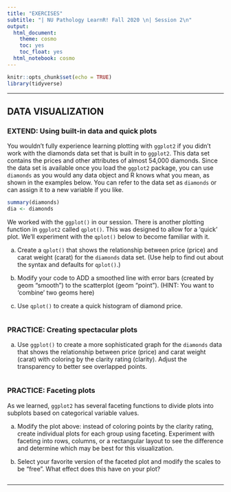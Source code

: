 ```yaml
---
title: "EXERCISES"
subtitle: "| NU Pathology LearnR! Fall 2020 \n| Session 2\n"
output:
  html_document:
    theme: cosmo
    toc: yes
    toc_float: yes
  html_notebook: cosmo
---
```


```r
knitr::opts_chunk$set(echo = TRUE)
library(tidyverse)

```

---

## DATA VISUALIZATION

### EXTEND: Using built-in data and quick plots
You wouldn't fully experience learning plotting with `ggplot2` if you didn't work with the diamonds data set that is built in to `ggplot2`. This data set contains the prices and other attributes of almost 54,000 diamonds. Since the data set is available once you load the `ggplot2` package, you can use `diamonds` as you would any data object and R knows what you mean, as shown in the examples below. You can refer to the data set as `diamonds` or can assign it to a new variable if you like.

```r
summary(diamonds)
dia <- diamonds
```

We worked with the `ggplot()` in our session. There is another plotting function in `ggplot2` called `qplot()`. This was designed to allow for a 'quick' plot. We'll experiment with the `qplot()` below to become familiar with it.  

(a) Create a `qplot()` that shows the relationship between price (price) and carat weight (carat) for the `diamonds` data set. (Use help to find out about the syntax and defaults for `qplot()`.)   

(b) Modify your code to ADD a smoothed line with error bars (created by geom "smooth") to the scatterplot (geom "point"). (HINT: You want to 'combine' two geoms here)

(c) Use `qplot()` to create a quick histogram of diamond price.

  
```r


```

### PRACTICE: Creating spectacular plots

(a) Use `ggplot()` to create a more sophisticated graph for the `diamonds` data that shows the relationship between price (price) and carat weight (carat) with coloring by the clarity rating (clarity). Adjust the transparency to better see overlapped points.  

 
```r


```


### PRACTICE: Faceting plots
As we learned, `ggplot2` has several faceting functions to divide plots into subplots based on categorical variable values.  

(a) Modify the plot above: instead of coloring points by the clarity rating, create individual plots for each group using faceting. Experiment with faceting into rows, columns, or a rectangular layout to see the difference and determine which may be best for this visualization.  

(b) Select your favorite version of the faceted plot and modify the scales to be "free". What effect does this have on your plot?  

  
```r


```


---





